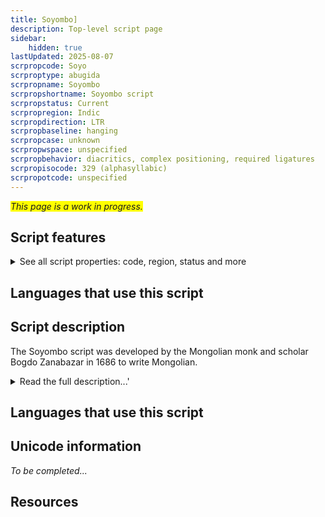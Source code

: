 ```yaml
---
title: Soyombo]
description: Top-level script page
sidebar:
    hidden: true
lastUpdated: 2025-08-07
scrpropcode: Soyo
scrproptype: abugida
scrpropname: Soyombo
scrpropshortname: Soyombo script
scrpropstatus: Current
scrpropregion: Indic
scrpropdirection: LTR
scrpropbaseline: hanging
scrpropcase: unknown
scrpropwspace: unspecified
scrpropbehavior: diacritics, complex positioning, required ligatures
scrpropisocode: 329 (alphasyllabic)
scrpropotcode: unspecified
---
```


<span style='background-color:yellow'>_This page is a work in progress._</span>


## Script features

<details>
<summary> See all script properties: code, region, status and more</summary>
<ScriptInfo />
</details>

## Languages that use this script

<WsList script='Soyo' wsMax='5' />

## Script description

The Soyombo script was developed by the Mongolian monk and scholar Bogdo Zanabazar in 1686 to write Mongolian.

<details><summary>Read the full description...'</summary>_Not yet available._</details>

## Languages that use this script

<WsList script='Soyo' wsMax='5' />

## Unicode information

_To be completed..._

## Resources

<ScriptResources detailSummary='seemore' />

